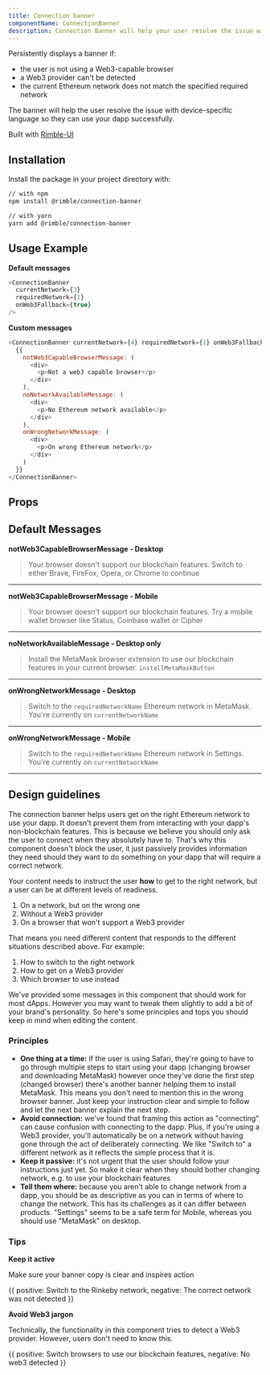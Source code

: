 ```yaml
---
title: Connection banner
componentName: ConnectionBanner
description: Connection Banner will help your user resolve the issue with device-specific language so they can use your dapp successfully.
---
```



Persistently displays a banner if:

- the user is not using a Web3-capable browser
- a Web3 provider can't be detected
- the current Ethereum network does not match the specified required network

The banner will help the user resolve the issue with device-specific language so they can use your dapp successfully.

Built with [Rimble-UI](/components/rimble-ui)

## Installation

Install the package in your project directory with:

```sh
// with npm
npm install @rimble/connection-banner

// with yarn
yarn add @rimble/connection-banner
```

## Usage Example

**Default messages**

```js is=react-live
<ConnectionBanner
  currentNetwork={3}
  requiredNetwork={1}
  onWeb3Fallback={true}
/>
```

**Custom messages**

```js is=react-live
<ConnectionBanner currentNetwork={4} requiredNetwork={1} onWeb3Fallback={true}>
  {{
    notWeb3CapableBrowserMessage: (
      <div>
        <p>Not a web3 capable browser</p>
      </div>
    ),
    noNetworkAvailableMessage: (
      <div>
        <p>No Ethereum network available</p>
      </div>
    ),
    onWrongNetworkMessage: (
      <div>
        <p>On wrong Ethereum network</p>
      </div>
    )
  }}
</ConnectionBanner>
```

## Props

<PropsTable propMetaData={props.propMetaData} />

## Default Messages

**notWeb3CapableBrowserMessage - Desktop**

> Your browser doesn't support our blockchain features.
> Switch to either Brave, FireFox, Opera, or Chrome to continue

---

**notWeb3CapableBrowserMessage - Mobile**

> Your browser doesn't support our blockchain features.
> Try a mobile wallet browser like Status, Coinbase wallet or Cipher

---

**noNetworkAvailableMessage - Desktop only**

> Install the MetaMask browser extension to use our blockchain features in your current browser.
> `installMetaMaskButton`

---

**onWrongNetworkMessage - Desktop**

> Switch to the `requiredNetworkName` Ethereum network in MetaMask.
> You're currently on `currentNetworkName`

---

**onWrongNetworkMessage - Mobile**

> Switch to the `requiredNetworkName` Ethereum network in Settings.
> You're currently on `currentNetworkName`

---

## Design guidelines

The connection banner helps users get on the right Ethereum network to use your dapp. It doesn't prevent them from interacting with your dapp's non-blockchain features. This is because we believe you should only ask the user to connect when they absolutely have to. That's why this component doesn't block the user, it just passively provides information they need should they want to do something on your dapp that will require a correct network.

Your content needs to instruct the user **how** to get to the right network, but a user can be at different levels of readiness.

1. On a network, but on the wrong one
2. Without a Web3 provider
3. On a browser that won't support a Web3 provider

That means you need different content that responds to the different situations described above. For example:

1. How to switch to the right network
2. How to get on a Web3 provider
3. Which browser to use instead

We've provided some messages in this component that should work for most dApps. However you may want to tweak them slightly to add a bit of your brand's personality. So here's some principles and tops you should keep in mind when editing the content.

### Principles

- **One thing at a time:** if the user is using Safari, they're going to have to go through multiple steps to start using your dapp (changing browser and downloading MetaMask) however once they've done the first step (changed browser) there's another banner helping them to install MetaMask. This means you don't need to mention this in the wrong browser banner. Just keep your instruction clear and simple to follow and let the next banner explain the next step.
- **Avoid connection:** we've found that framing this action as "connecting" can cause confusion with connecting to the dapp. Plus, if you're using a Web3 provider, you'll automatically be on a network without having gone through the act of deliberately connecting. We like "Switch to" a different network as it reflects the simple process that it is.
- **Keep it passive:** it's not urgent that the user should follow your instructions just yet. So make it clear when they should bother changing network, e.g. to use your blockchain features
- **Tell them where:** because you aren't able to change network from a dapp, you should be as descriptive as you can in terms of where to change the network. This has its challenges as it can differ between products. "Settings" seems to be a safe term for Mobile, whereas you should use "MetaMask" on desktop.

### Tips

**Keep it active**

Make sure your banner copy is clear and inspires action

<DoDont>
  {{
    positive: <Text>Switch to the Rinkeby network</Text>,
    negative: <Text>The correct network was not detected</Text>
  }}
</DoDont>

**Avoid Web3 jargon**

Technically, the functionality in this component tries to detect a Web3 provider. However, users don't need to know this.

<DoDont>
  {{
    positive: <Text>Switch browsers to use our blockchain features</Text>,
    negative: <Text>No web3 detected</Text>
  }}
</DoDont>
